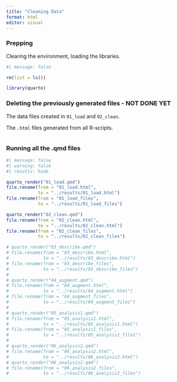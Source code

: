 ```yaml
---
title: "Cleaning Data"
format: html
editor: visual
---
```


### Prepping

Clearing the environment, loading the libraries.

```r
#| message: false

rm(list = ls())

library(quarto)

```

### Deleting the previously generated files - NOT DONE YET

The data files created in `01_load` and `02_clean`.

The `.html` files generated from all R-scripts.

```r

```

### Running all the .qmd files

```r
#| message: false
#| warning: false
#| results: hide

quarto_render("01_load.qmd")
file.rename(from = "01_load.html",
            to = "../results/01_load.html")
file.rename(from = "01_load_files",
            to = "../results/01_load_files")

quarto_render("02_clean.qmd")
file.rename(from = "02_clean.html",
            to = "../results/02_clean.html")
file.rename(from = "02_clean_files",
            to = "../results/02_clean_files")

# quarto_render("03_describe.qmd")
# file.rename(from = "03_describe.html",
#             to = "../results/03_describe.html")
# file.rename(from = "03_describe_files",
#             to = "../results/03_describe_files")
# 
# quarto_render("04_augment.qmd")
# file.rename(from = "04_augment.html",
#             to = "../results/04_augment.html")
# file.rename(from = "04_augment_files",
#             to = "../results/04_augment_files")
# 
# quarto_render("05_analysis1.qmd")
# file.rename(from = "05_analysis1.html",
#             to = "../results/05_analysis1.html")
# file.rename(from = "05_analysis1_files",
#             to = "../results/05_analysis1_files")
# 
# quarto_render("06_analysis2.qmd")
# file.rename(from = "06_analysis2.html",
#             to = "../results/06_analysis2.html")
# quarto_render("06_analysis2.qmd")
# file.rename(from = "06_analysis2_files",
#             to = "../results/06_analysis2_files")

```
